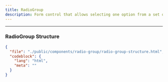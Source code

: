 ```yaml
---
title: RadioGroup
description: Form control that allows selecting one option from a set of mutually exclusive choices.
---
```


<ComponentPreview src="/radio-group/radio-group" />

---

### RadioGroup Structure

```json doc-gen:file
{
  "file": "./public/components/radio-group/radio-group-structure.html",
  "codeblock": {
    "lang": "html",
    "meta": ""
  }
}
```

